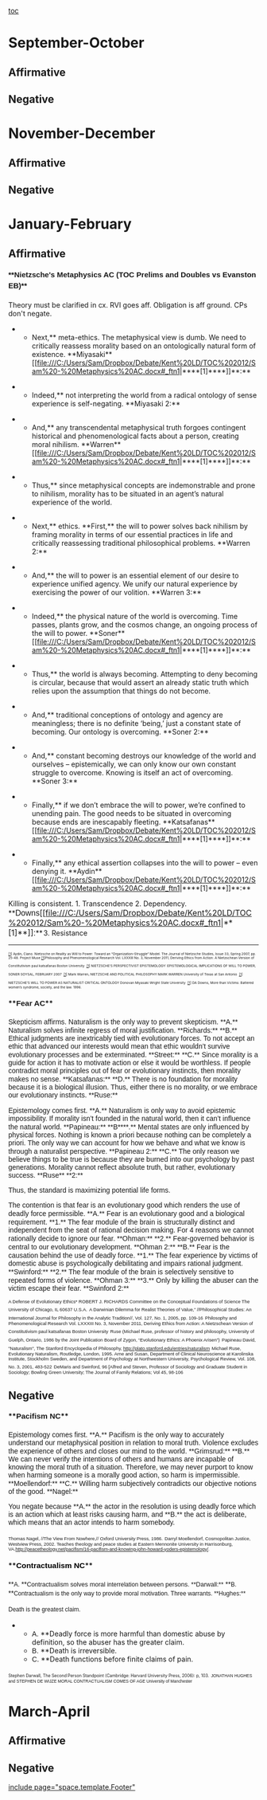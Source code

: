 [[toc]]
=September-October= 
==Affirmative== 
==Negative== 

=November-December= 
==Affirmative== 
==Negative== 

=January-February= 
==Affirmative== 
====<span style="font-family: Arial,Helvetica,sans-serif; font-size: 15px; line-height: 22px;">**Nietzsche's Metaphysics AC (TOC Prelims and Doubles vs Evanston EB)** </span>==== 

Theory must be clarified in cx.
RVI goes aff.
Obligation is aff ground.
CPs don't negate.

**Next,** meta-ethics. The metaphysical view is dumb. We need to critically reassess morality based on an ontologically natural form of existence. **Miyasaki**[[file:///C:/Users/Sam/Dropbox/Debate/Kent%20LD/TOC%202012/Sam%20-%20Metaphysics%20AC.docx#_ftn1|****[1]****]]**:**

**Indeed,** not interpreting the world from a radical ontology of sense experience is self-negating. **Miyasaki 2:**

**And,** any transcendental metaphysical truth forgoes contingent historical and phenomenological facts about a person, creating moral nihilism. **Warren**[[file:///C:/Users/Sam/Dropbox/Debate/Kent%20LD/TOC%202012/Sam%20-%20Metaphysics%20AC.docx#_ftn1|****[1]****]]**:**

**Thus,** since metaphysical concepts are indemonstrable and prone to nihilism, morality has to be situated in an agent’s natural experience of the world.

**Next,** ethics. **First,** the will to power solves back nihilism by framing morality in terms of our essential practices in life and critically reassessing traditional philosophical problems. **Warren 2:**

**And,** the will to power is an essential element of our desire to experience unified agency. We unify our natural experience by exercising the power of our volition. **Warren 3:**

**Indeed,** the physical nature of the world is overcoming. Time passes, plants grow, and the cosmos change, an ongoing process of the will to power. **Soner**[[file:///C:/Users/Sam/Dropbox/Debate/Kent%20LD/TOC%202012/Sam%20-%20Metaphysics%20AC.docx#_ftn1|****[1]****]]**:**

**Thus,** the world is always becoming. Attempting to deny becoming is circular, because that would assert an already static truth which relies upon the assumption that things do not become.

**And,** traditional conceptions of ontology and agency are meaningless; there is no definite ‘being,’ just a constant state of becoming. Our ontology is overcoming. **Soner 2:**

**And,** constant becoming destroys our knowledge of the world and ourselves – epistemically, we can only know our own constant struggle to overcome. Knowing is itself an act of overcoming. **Soner 3:**

**Finally,** if we don’t embrace the will to power, we’re confined to unending pain. The good needs to be situated in overcoming because ends are inescapably fleeting. **Katsafanas**[[file:///C:/Users/Sam/Dropbox/Debate/Kent%20LD/TOC%202012/Sam%20-%20Metaphysics%20AC.docx#_ftn1|****[1]****]]**:**

**Finally,** any ethical assertion collapses into the will to power – even denying it. **Aydin**[[file:///C:/Users/Sam/Dropbox/Debate/Kent%20LD/TOC%202012/Sam%20-%20Metaphysics%20AC.docx#_ftn1|****[1]****]]**:**

Killing is consistent. 
1. Transcendence
2. Dependency. **<span style="font-family: Arial,sans-serif; font-size: 12pt;">Downs</span><span style="font-size: 12pt;">[[file:///C:/Users/Sam/Dropbox/Debate/Kent%20LD/TOC%202012/Sam%20-%20Metaphysics%20AC.docx#_ftn1|**[1]**]]</span><span style="font-family: Arial,sans-serif; font-size: 12pt;">:</span>**<span style="font-size: 5pt;"> </span>
3. Resistance
----
<span style="font-size: 5pt;">[[file:///C:/Users/Sam/Dropbox/Debate/Kent%20LD/TOC%202012/Sam%20-%20Metaphysics%20AC.docx#_ftnref1|[1]]] Aydin, Ciano. Nietzsche on Reality as Will to Power: Toward an “Organization–Struggle” Model. The Journal of Nietzsche Studies, Issue 33, Spring 2007, pp. 25-48. Project Muse </span>
<span style="color: black; font-size: 5pt;">[[file:///C:/Users/Sam/Dropbox/Debate/Kent%20LD/TOC%202012/Sam%20-%20Metaphysics%20AC.docx#_ftnref1|[1]]]</span><span style="font-size: 5pt;">Philosophy and Phenomenological Research Vol. LXXXIII No. 3, November 2011, Deriving Ethics from Action: A Nietzschean Version of Constitutivism paul katsafanas Boston University</span>
<span style="color: black; font-size: 5pt;">[[file:///C:/Users/Sam/Dropbox/Debate/Kent%20LD/TOC%202012/Sam%20-%20Metaphysics%20AC.docx#_ftnref1|[1]]]</span><span style="font-size: 5pt;"> NIETZSCHE’S PERSPECTIVIST EPISTEMOLOGY: EPISTEMOLOGICAL IMPLICATIONS OF WILL TO POWER, SONER SOYSAL, FEBRUARY 2007</span>
<span style="font-size: 5pt;">[[file:///C:/Users/Sam/Dropbox/Debate/Kent%20LD/TOC%202012/Sam%20-%20Metaphysics%20AC.docx#_ftnref1|[1]]] Mark Warren, NIETZSCHE AND POLITICAL PHILOSOPHY MARK WARREN University of Texas at San Antonio</span>
<span style="font-size: 5pt;">[[file:///C:/Users/Sam/Dropbox/Debate/Kent%20LD/TOC%202012/Sam%20-%20Metaphysics%20AC.docx#_ftnref1|[1]]] NIETZSCHE’S WILL TO POWER AS NATURALIST CRITICAL ONTOLOGY Donovan Miyasaki Wright State University</span>
<span style="color: black; font-size: 5pt;">[[file:///C:/Users/Sam/Dropbox/Debate/Kent%20LD/TOC%202012/Sam%20-%20Metaphysics%20AC.docx#_ftnref1|[1]]]</span><span style="font-size: 5pt;"> DA Downs, More than Victims: Battered women’s syndrome, society, and the law. 1996.</span>

====**<span style="font-family: Arial,Helvetica,sans-serif; font-size: 110%;">Fear AC</span>**==== 
<span style="font-family: Arial,Helvetica,sans-serif;">Skepticism affirms. Naturalism is the only way to prevent skepticism.</span>
<span style="font-family: Arial,Helvetica,sans-serif;">**A.** Naturalism solves infinite regress of moral justification. **Richards:**</span>
<span style="font-family: Arial,Helvetica,sans-serif;">**B.** Ethical judgments are inextricably tied with evolutionary forces. To not accept an ethic that advanced our interests would mean that ethic wouldn’t survive evolutionary processes and be exterminated. **Street:**</span>
<span style="font-family: Arial,Helvetica,sans-serif;">**C.** Since morality is a guide for action it has to motivate action or else it would be worthless. If people contradict moral principles out of fear or evolutionary instincts, then morality makes no sense. **Katsafanas:**</span>
<span style="font-family: Arial,Helvetica,sans-serif;">**D.** There is no foundation for morality because it is a biological illusion. Thus, either there is no morality, or we embrace our evolutionary instincts. **Ruse:**</span>

<span style="font-family: Arial,Helvetica,sans-serif;">Epistemology comes first.</span>
<span style="font-family: Arial,Helvetica,sans-serif;">**A.** Naturalism is only way to avoid epistemic impossibility. If morality isn’t founded in the natural world, then it can’t influence the natural world. **Papineau:**</span>
<span style="font-family: Arial,Helvetica,sans-serif;">**B****.** Mental states are only influenced by physical forces. Nothing is known a priori because nothing can be completely a priori. The only way we can account for how we behave and what we know is through a naturalist perspective. **Papineau 2:**</span>
<span style="font-family: Arial,Helvetica,sans-serif;">**C.** The only reason we believe things to be true is because they are burned into our psychology by past generations. Morality cannot reflect absolute truth, but rather, evolutionary success. **Ruse** **2:**</span>

<span style="font-family: Arial,Helvetica,sans-serif;">Thus, the standard is maximizing potential life forms.</span>

<span style="font-family: Arial,Helvetica,sans-serif;">The contention is that fear is an evolutionary good which renders the use of deadly force permissible.</span>
<span style="font-family: Arial,Helvetica,sans-serif;">**A.** Fear is an evolutionary good and a biological requirement.</span>
<span style="font-family: Arial,Helvetica,sans-serif;">**1.** The fear module of the brain is structurally distinct and independent from the seat of rational decision making. For 4 reasons we cannot rationally decide to ignore our fear. **Ohman:**</span>
<span style="font-family: Arial,Helvetica,sans-serif;">**2.** Fear-governed behavior is central to our evolutionary development. **Ohman 2:**</span>
<span style="font-family: Arial,Helvetica,sans-serif;">**B.** Fear is the causation behind the use of deadly force.</span>
<span style="font-family: Arial,Helvetica,sans-serif;">**1.** The fear experience by victims of domestic abuse is psychologically debilitating and impairs rational judgment. **Swinford:**</span>
<span style="font-family: Arial,Helvetica,sans-serif;">**2.** The fear module of the brain is selectively sensitive to repeated forms of violence. **Ohman 3:**</span>
<span style="font-family: Arial,Helvetica,sans-serif;">**3.** Only by killing the abuser can the victim escape their fear. **Swinford 2:**</span>

<span style="font-family: Arial,Helvetica,sans-serif; font-size: 7pt;">A Defense of Evolutionary Ethics* ROBERT J. RICHARDS Committee on the Conceptual Foundations of Science The University of Chicago, IL 60637 U.S.A.</span>
<span style="font-family: Arial,Helvetica,sans-serif; font-size: 7pt;">A Darwinian Dilemma for Realist Theories of Value,” //Philosophical Studies: An International Journal for Philosophy in the Analytic Tradition//, Vol. 127, No. 1, 2005, pp. 109-16</span>
<span style="font-family: Arial,Helvetica,sans-serif; font-size: 7pt;">Philosophy and Phenomenological Research Vol. LXXXIII No. 3, November 2011, Deriving Ethics from Action: A Nietzschean Version of Constitutivism paul katsafanas Boston University</span>
<span style="background-color: white; font-family: Arial,Helvetica,sans-serif; font-size: 7pt;">Ruse (Michael Ruse, professor of history and philosophy, University of Guelph, Ontario, 1986 by the Joint Publication Board of Zygon, “Evolutionary Ethics: A Phoenix Arisen”)</span>
<span style="font-family: Arial,Helvetica,sans-serif; font-size: 7pt;">Papineau David, "Naturalism", The Stanford Encyclopedia of Philosophy, http://plato.stanford.edu/entries/naturalism</span>
<span style="font-family: Arial,Helvetica,sans-serif; font-size: 7pt;">Michael Ruse, Evolutionary Naturalism, Routledge, London, 1995. </span>
<span style="font-family: Arial,Helvetica,sans-serif; font-size: 7pt;">Arne and Susan, Department of Clinical Neuroscience at Karolinska Institute, Stockholm Sweden, and Department of Psychology at Northwestern University, Psychological Review, Vol. 108, No. 3, 2001, 483-522</span>
<span style="font-family: Arial,Helvetica,sans-serif; font-size: 7pt;">DeMaris and Swinford, 96 [Alfred and Steven, Professor of Sociology and Graduate Student in Sociology; Bowling Green University; The Journal of Family Relations; Vol 45, 98-106</span>
==Negative== 
====**<span style="font-family: Arial,Helvetica,sans-serif; font-size: 110%;">Pacifism NC</span>**==== 
<span style="font-family: Arial,Helvetica,sans-serif;">Epistemology comes first.</span>
<span style="font-family: Arial,Helvetica,sans-serif;">**A.** Pacifism is the only way to accurately understand our metaphysical position in relation to moral truth. Violence excludes the experience of others and closes our mind to the world. **Grimsrud:**</span>
<span style="font-family: Arial,Helvetica,sans-serif;">**B.** We can never verify the intentions of others and humans are incapable of knowing the moral truth of a situation. Therefore, we may never purport to know when harming someone is a morally good action, so harm is impermissible. **Moellendorf:**</span>
<span style="font-family: Arial,Helvetica,sans-serif;">**C.** Willing harm subjectively contradicts our objective notions of the good. **Nagel:**</span>

<span style="font-family: Arial,Helvetica,sans-serif;">You negate because **A.** the actor in the resolution is using deadly force which is an action which at least risks causing harm, and **B.** the act is deliberate, which means that an actor intends to harm somebody. </span>

<span style="font-family: Arial,Helvetica,sans-serif; font-size: 7pt;">Thomas Nagel, //The View From Nowhere,// Oxford University Press, 1986.</span>
<span style="font-family: Arial,Helvetica,sans-serif; font-size: 7pt;">Darryl Moellendorf, Cosmopolitan Justice, Westview Press, 2002. </span>
<span style="font-family: Arial,Helvetica,sans-serif;"><span style="background-color: white; font-size: 7pt;">Teaches theology and peace studies at Eastern Mennonite University in Harrisonburg, VA.</span><span style="color: blue; font-size: 7pt;">[[http://peacetheology.net/pacifism/16-pacifism-and-knowing-john-howard-yoders-epistemology/]]</span><span style="color: #535353; font-size: 7pt;">.</span></span>

====**<span style="color: #000000; font-family: Arial,Helvetica,sans-serif; font-size: 110%;">Contractualism NC</span>**==== 
<span style="font-family: Arial,Helvetica,sans-serif;">**<span style="font-size: 90%; line-height: 18px;">A. </span>**<span style="font-size: 90%; line-height: 18px;">Contractualism solves moral </span><span style="font-size: 12px; line-height: 18px;">interrelation</span><span style="font-size: 90%; line-height: 18px;"> between persons. **Darwall:**</span></span>
<span style="font-family: Arial,Helvetica,sans-serif;">**<span style="font-size: 12px; line-height: 18px;">B. </span>**<span style="font-size: 12px; line-height: 18px;">Contractualism is the only way to provide moral motivation. Three warrants. **Hughes:**</span></span>

<span style="font-family: Arial,Helvetica,sans-serif; font-size: 12px; line-height: 18px;">Death is the greatest claim. </span>
**<span style="font-family: Arial,Helvetica,sans-serif;">A. </span>**Deadly force is more harmful than domestic abuse by definition, so the abuser has the greater claim.
**<span style="font-family: Arial,Helvetica,sans-serif;">B. </span>**Death is irreversible.
**<span style="font-family: Arial,Helvetica,sans-serif;">C. </span>**Death functions before finite claims of pain.

<span style="font-size: 60%;">Stephen Darwall, The Second Person Standpoint (Cambridge: Harvard University Press, 2006): p, 103.</span>
<span style="font-size: 60%;"><span class="StyleStyleBold12pt" style="font-family: Arial,sans-serif;">JONATHAN HUGHES and STEPHEN DE WIJZE MORAL CONTRACTUALISM COMES OF AGE </span><span style="font-family: Arial,sans-serif;">University of Manchester </span></span>
=March-April= 
==Affirmative== 
==Negative== 

[[include page="space.template.Footer"]]